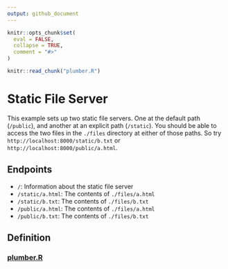 ```yaml
---
output: github_document
---
```


<!-- README.md is generated from README.Rmd. Please edit that file -->

```r
knitr::opts_chunk$set(
  eval = FALSE,
  collapse = TRUE,
  comment = "#>"
)

knitr::read_chunk("plumber.R")
```

# Static File Server

This example sets up two static file servers. One at the default path (`/public`), and another at an explicit path (`/static`). You should be able to access the two files in the `./files` directory at either of those paths. So try `http://localhost:8000/static/b.txt` or `http://localhost:8000/public/a.html`.

## Endpoints

- `/`: Information about the static file server
- `/static/a.html`: The contents of `./files/a.html`
- `/static/b.txt`: The contents of `./files/b.txt`
- `/public/a.html`: The contents of `./files/a.html`
- `/public/b.txt`: The contents of `./files/b.txt`

## Definition

### [plumber.R](plumber.R)

```r
```
